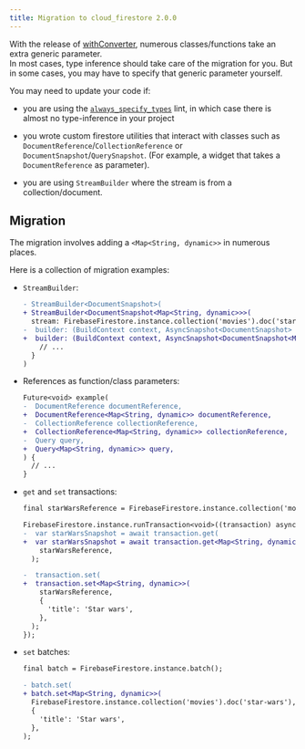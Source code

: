 ```yaml
---
title: Migration to cloud_firestore 2.0.0
---
```


With the release of [withConverter](!cloud_firestore.FirebaseFirestore.collection.withConverter),
numerous classes/functions take an extra generic parameter.  
In most cases, type inference should take care of the migration for you. But in some cases,
you may have to specify that generic parameter yourself.

You may need to update your code if:

- you are using the [`always_specify_types`](https://dart-lang.github.io/linter/lints/always_specify_types.html)
  lint, in which case there is almost no type-inference in your project

- you wrote custom firestore utilities that interact with classes such as `DocumentReference`/`CollectionReference`
  or `DocumentSnapshot`/`QuerySnapshot`. (For example, a widget that takes a `DocumentReference` as parameter).

- you are using `StreamBuilder` where the stream is from a collection/document.

## Migration

The migration involves adding a `<Map<String, dynamic>>` in numerous places.

Here is a collection of migration examples:

- `StreamBuilder`:

  ```diff
  - StreamBuilder<DocumentSnapshot>(
  + StreamBuilder<DocumentSnapshot<Map<String, dynamic>>>(
    stream: FirebaseFirestore.instance.collection('movies').doc('star-wars').snapshots(),
  -  builder: (BuildContext context, AsyncSnapshot<DocumentSnapshot> snapshot) {
  +  builder: (BuildContext context, AsyncSnapshot<DocumentSnapshot<Map<String, dynamic>>> snapshot) {
      // ...
    }
  )
  ```

- References as function/class parameters:

  ```diff
  Future<void> example(
  -  DocumentReference documentReference,
  +  DocumentReference<Map<String, dynamic>> documentReference,
  -  CollectionReference collectionReference,
  +  CollectionReference<Map<String, dynamic>> collectionReference,
  -  Query query,
  +  Query<Map<String, dynamic>> query,
  ) {
    // ...
  }
  ```

- `get` and `set` transactions:


  ```diff
  final starWarsReference = FirebaseFirestore.instance.collection('movies').doc('star-wars');

  FirebaseFirestore.instance.runTransaction<void>((transaction) async {
  -  var starWarsSnapshot = await transaction.get(
  +  var starWarsSnapshot = await transaction.get<Map<String, dynamic>>(
      starWarsReference,
    );

  -  transaction.set(
  +  transaction.set<Map<String, dynamic>>(
      starWarsReference,
      {
        'title': 'Star wars',
      },
    );
  });
  ```

- `set` batches:

  ```diff
  final batch = FirebaseFirestore.instance.batch();

  - batch.set(
  + batch.set<Map<String, dynamic>>(
    FirebaseFirestore.instance.collection('movies').doc('star-wars'),
    {
      'title': 'Star wars',
    },
  );
